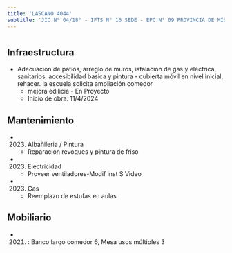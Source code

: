 ```yaml
---
title: 'LASCANO 4044'
subtitle: 'JIC N° 04/18° - IFTS N° 16 SEDE - EPC N° 09 PROVINCIA DE MISIONES'
---
```


#
## Infraestructura

* Adecuacion de patios, arreglo de muros, istalacion de gas y electrica, sanitarios, accesibilidad basica y pintura - cubierta móvil en nivel inicial, rehacer. la escuela solicita ampliación comedor 
    + mejora edilicia - En Proyecto 
    + Inicio de obra: 11/4/2024 






## Mantenimiento

*  (2023) Albañileria / Pintura 
    + Reparacion  revoques y pintura de friso

*  (2023) Electricidad 
    + Proveer ventiladores-Modif inst S Video

*  (2023) Gas 
    + Reemplazo de estufas en aulas





## Mobiliario

*  (2021) : Banco largo comedor 6, Mesa usos múltiples 3 



